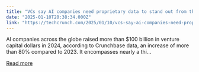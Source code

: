 ```yaml
---
title: "VCs say AI companies need proprietary data to stand out from the pack"
date: "2025-01-10T20:38:34.000Z"
link: "https://techcrunch.com/2025/01/10/vcs-say-ai-companies-need-proprietary-data-to-stand-out-from-the-pack/"
---
```


AI companies across the globe raised more than $100 billion in venture capital dollars in 2024, according to Crunchbase data, an increase of more than 80% compared to 2023. It encompasses nearly a thi...

[Read more](https://techcrunch.com/2025/01/10/vcs-say-ai-companies-need-proprietary-data-to-stand-out-from-the-pack/)

